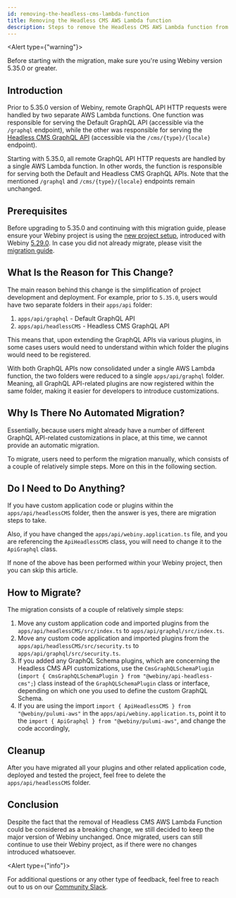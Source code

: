```yaml
---
id: removing-the-headless-cms-lambda-function
title: Removing the Headless CMS AWS Lambda function
description: Steps to remove the Headless CMS AWS Lambda function from your project.
---
```




<Alert type={"warning"}>

Before starting with the migration, make sure you're using Webiny version 5.35.0 or greater.

</Alert>

## Introduction

Prior to 5.35.0 version of Webiny, remote GraphQL API HTTP requests were handled by two separate AWS Lambda functions. One function was responsible for serving the Default GraphQL API (accessible via the `/graphql` endpoint), while the other was responsible for serving the [Headless CMS GraphQL API](/docs/headless-cms/basics/graphql-api) (accessible via the `/cms/{type}/{locale}` endpoint).

Starting with 5.35.0, all remote GraphQL API HTTP requests are handled by a single AWS Lambda function. In other words, the function is responsible for serving both the Default and Headless CMS GraphQL APIs. Note that the mentioned `/graphql` and `/cms/{type}/{locale}` endpoints remain unchanged.

## Prerequisites

Before upgrading to 5.35.0 and continuing with this migration guide, please ensure your Webiny project is using the [new project setup](/docs/release-notes/5.29.0/changelog#brand-new-project-setup), introduced with Webiny [5.29.0](/docs/release-notes/5.29.0/changelog). In case you did not already migrate, please visit the [migration guide](/docs/release-notes/5.29.0/project-setup-migration).

## What Is the Reason for This Change?

The main reason behind this change is the simplification of project development and deployment. For example, prior to `5.35.0`, users would have two separate folders in their `apps/api` folder:

1. `apps/api/graphql` - Default GraphQL API
2. `apps/api/headlessCMS` - Headless CMS GraphQL API

This means that, upon extending the GraphQL APIs via various plugins, in some cases users would need to understand within which folder the plugins would need to be registered.

With both GraphQL APIs now consolidated under a single AWS Lambda function, the two folders were reduced to a single `apps/api/graphql` folder. Meaning, all GraphQL API-related plugins are now registered within the same folder, making it easier for developers to introduce customizations.

## Why Is There No Automated Migration?

Essentially, because users might already have a number of different GraphQL API-related customizations in place, at this time, we cannot provide an automatic migration.

To migrate, users need to perform the migration manually, which consists of a couple of relatively simple steps. More on this in the following section.

## Do I Need to Do Anything?

If you have custom application code or plugins within the `apps/api/headlessCMS` folder, then the answer is yes, there are migration steps to take.

Also, if you have changed the `apps/api/webiny.application.ts` file, and you are referencing the `ApiHeadlessCMS` class, you will need to change it to the `ApiGraphql` class.

If none of the above has been performed within your Webiny project, then you can skip this article.

## How to Migrate?

The migration consists of a couple of relatively simple steps: 

1. Move any custom application code and imported plugins from the `apps/api/headlessCMS/src/index.ts` to `apps/api/graphql/src/index.ts`.
2. Move any custom code application and imported plugins from the `apps/api/headlessCMS/src/security.ts` to `apps/api/graphql/src/security.ts`.
3. If you added any GraphQL Schema plugins, which are concerning the Headless CMS API customizations, use the `CmsGraphQLSchemaPlugin` (`import { CmsGraphQLSchemaPlugin } from "@webiny/api-headless-cms";`) class instead of the `GraphQLSchemaPlugin` class or interface, depending on which one you used to define the custom GraphQL Schema.
4. If you are using the import `import { ApiHeadlessCMS } from "@webiny/pulumi-aws"` in the `apps/api/webiny.application.ts`, point it to the `import { ApiGraphql } from "@webiny/pulumi-aws"`, and change the code accordingly,

## Cleanup

After you have migrated all your plugins and other related application code, deployed and tested the project, feel free to delete the `apps/api/headlessCMS` folder.

## Conclusion

Despite the fact that the removal of Headless CMS AWS Lambda Function could be considered as a breaking change, we still decided to keep the major version of Webiny unchanged. Once migrated, users can still continue to use their Webiny project, as if there were no changes introduced whatsoever. 

<Alert type={"info"}>

  For additional questions or any other type of feedback, feel free to reach out to us on our [Community Slack](https://webiny-community.slack.com/).

</Alert>

